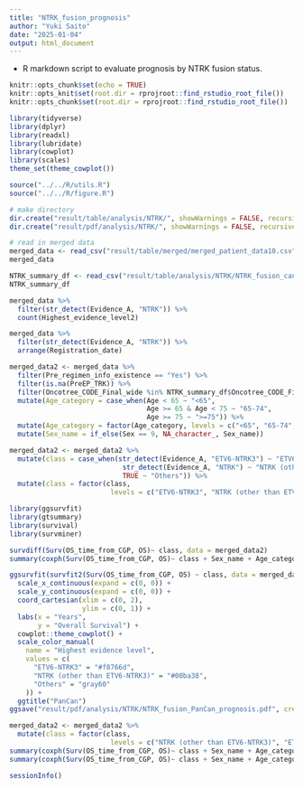 ---
title: "NTRK_fusion_prognosis"
author: "Yuki Saito"
date: "2025-01-04"
output: html_document
---

- R markdown script to evaluate prognosis by NTRK fusion status.

```{r setup, include=FALSE, message=FALSE, warning=FALSE}
knitr::opts_chunk$set(echo = TRUE)
knitr::opts_knit$set(root.dir = rprojroot::find_rstudio_root_file())
knitr::opts_chunk$set(root.dir = rprojroot::find_rstudio_root_file())
```

```{r library, message=FALSE, warning=FALSE}
library(tidyverse)
library(dplyr)
library(readxl)
library(lubridate)
library(cowplot)
library(scales)
theme_set(theme_cowplot())
```

```{r source}
source("../../R/utils.R")
source("../../R/figure.R")
```

```{r make directory}
# make directory
dir.create("result/table/analysis/NTRK/", showWarnings = FALSE, recursive = TRUE)
dir.create("result/pdf/analysis/NTRK/", showWarnings = FALSE, recursive = TRUE)
```

```{r read data}
# read in merged data
merged_data <- read_csv("result/table/merged/merged_patient_data10.csv", na = "", guess_max = 55000) 
merged_data

NTRK_summary_df <- read_csv("result/table/analysis/NTRK/NTRK_fusion_cancer_type_count.csv", na = "")  
NTRK_summary_df
```

```{r check}
merged_data %>% 
  filter(str_detect(Evidence_A, "NTRK")) %>%
  count(Highest_evidence_level2)

merged_data %>% 
  filter(str_detect(Evidence_A, "NTRK")) %>%
  arrange(Registration_date)
```

```{r preparation}
merged_data2 <- merged_data %>% 
  filter(Pre_regimen_info_existence == "Yes") %>% 
  filter(is.na(PreEP_TRK)) %>% 
  filter(Oncotree_CODE_Final_wide %in% NTRK_summary_df$Oncotree_CODE_Final_wide) %>% 
  mutate(Age_category = case_when(Age < 65 ~ "<65",
                                  Age >= 65 & Age < 75 ~ "65-74",
                                  Age >= 75 ~ ">=75")) %>%
  mutate(Age_category = factor(Age_category, levels = c("<65", "65-74", ">=75"))) %>% 
  mutate(Sex_name = if_else(Sex == 9, NA_character_, Sex_name))

merged_data2 <- merged_data2 %>%
  mutate(class = case_when(str_detect(Evidence_A, "ETV6-NTRK3") ~ "ETV6-NTRK3", 
                            str_detect(Evidence_A, "NTRK") ~ "NTRK (other than ETV6-NTRK3)",
                            TRUE ~ "Others")) %>% 
  mutate(class = factor(class,
                         levels = c("ETV6-NTRK3", "NTRK (other than ETV6-NTRK3)", "Others")))
```

```{r survival}
library(ggsurvfit)
library(gtsummary)
library(survival)
library(survminer)

survdiff(Surv(OS_time_from_CGP, OS)~ class, data = merged_data2)
summary(coxph(Surv(OS_time_from_CGP, OS)~ class + Sex_name + Age_category, data = merged_data2)) 

ggsurvfit(survfit2(Surv(OS_time_from_CGP, OS) ~ class, data = merged_data2), size = 1.5) +
  scale_x_continuous(expand = c(0, 0)) +
  scale_y_continuous(expand = c(0, 0)) +
  coord_cartesian(xlim = c(0, 2),
                  ylim = c(0, 1)) +
  labs(x = "Years",
       y = "Overall Survival") +
  cowplot::theme_cowplot() +
  scale_color_manual(
    name = "Highest evidence level",
    values = c(
      "ETV6-NTRK3" = "#f8766d",
      "NTRK (other than ETV6-NTRK3)" = "#00ba38",
      "Others" = "gray60"
    )) +
  ggtitle("PanCan") 
ggsave("result/pdf/analysis/NTRK/NTRK_fusion_PanCan_prognosis.pdf", create.dir = TRUE)

merged_data2 <- merged_data2 %>%
  mutate(class = factor(class,
                         levels = c("NTRK (other than ETV6-NTRK3)", "ETV6-NTRK3", "Others")))
summary(coxph(Surv(OS_time_from_CGP, OS)~ class + Sex_name + Age_category, data = merged_data2))
summary(coxph(Surv(OS_time_from_CGP, OS)~ class + Sex_name + Age_category, data = merged_data2))$coefficients
```

```{r sessioninfo}
sessionInfo()
```

